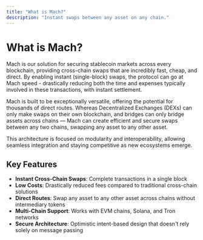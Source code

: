 ```yaml
---
title: "What is Mach?"
description: "Instant swaps between any asset on any chain."
---
```


# What is Mach?

Mach is our solution for securing stablecoin markets across every blockchain, providing cross-chain swaps that are incredibly fast, cheap, and direct. By enabling instant (single-block) swaps, the protocol can go at Mach speed - drastically reducing both the time and expenses typically involved in these transactions, with instant settlement.

Mach is built to be exceptionally versatile, offering the potential for thousands of direct routes. Whereas Decentralized Exchanges (DEXs) can only make swaps on their own blockchain, and bridges can only bridge assets across chains — Mach can create efficient and secure swaps between any two chains, swapping any asset to any other asset.

This architecture is focused on modularity and interoperability, allowing seamless integration and staying competitive as new ecosystems emerge.

## Key Features

- **Instant Cross-Chain Swaps**: Complete transactions in a single block
- **Low Costs**: Drastically reduced fees compared to traditional cross-chain solutions
- **Direct Routes**: Swap any asset to any other asset across chains without intermediary tokens
- **Multi-Chain Support**: Works with EVM chains, Solana, and Tron networks
- **Secure Architecture**: Optimistic intent-based design that doesn't rely solely on message passing
